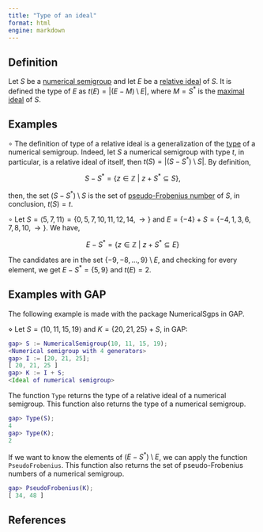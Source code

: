 ```yaml
---
title: "Type of an ideal"
format: html
engine: markdown
---
```


## Definition

Let $S$ be a [numerical semigroup](../Basic-concepts/Numerical-semigroup.qmd) and let $E$ be a [relative ideal](Relative-ideal.qmd) of $S$. It is defined the type of $E$ as $t(E) = |(E - M) \setminus E|$, where $M = S^*$ is the [maximal ideal](Maximal-ideal) of $S$.

## Examples

$\circ$ The definition of type of a relative ideal is a generalization of the [type](../Basic-concepts/Type.qmd) of a numerical semigroup. Indeed, let $S$ a numerical semigroup with type $t$, in particular, is a relative ideal of itself, then $t(S) = |(S - S^*) \setminus S|$. By definition,

$$
S - S^* = \{z \in \mathbb{Z} ~ | ~ z + S^* \subseteq S\},
$$

then, the set $(S - S^*) \setminus S$ is the set of [pseudo-Frobenius number](../Basic-concepts/Pseudo-Frobenius-number.qmd) of $S$, in conclusion, $t(S) = t$.

$\circ$ Let $S = \langle 5, 7, 11 \rangle = \{0, 5, 7, 10, 11, 12, 14, \rightarrow \}$ and $E = \{-4\} + S = \{-4, 1, 3, 6, 7, 8, 10, \rightarrow\}$. We have,

$$
E - S^* = \{z \in \mathbb{Z} ~ | ~ z + S^* \subseteq E\}
$$

The candidates are in the set $\{-9, -8, \ldots, 9\} \setminus E$, and checking for every element, we get $E - S^* = \{5, 9\}$ and $t(E) = 2$.

## Examples with GAP

The following example is made with the package NumericalSgps in GAP.

$\diamond$ Let $S = \langle 10, 11, 15, 19 \rangle$ and $K = \{20, 21, 25\} + S$, in GAP:

``` gap
gap> S := NumericalSemigroup(10, 11, 15, 19);
<Numerical semigroup with 4 generators>
gap> I := [20, 21, 25];
[ 20, 21, 25 ]
gap> K := I + S;
<Ideal of numerical semigroup>
```

The function `Type` returns the type of a relative ideal of a numerical semigroup. This function also returns the type of a numerical semigroup.

``` gap
gap> Type(S);
4
gap> Type(K);
2
```

If we want to know the elements of $(E - S^*) \setminus E$, we can apply the function `PseudoFrobenius`. This function also returns the set of pseudo-Frobenius numbers of a numerical semigroup.

``` gap
gap> PseudoFrobenius(K);
[ 34, 48 ]
```

## References
